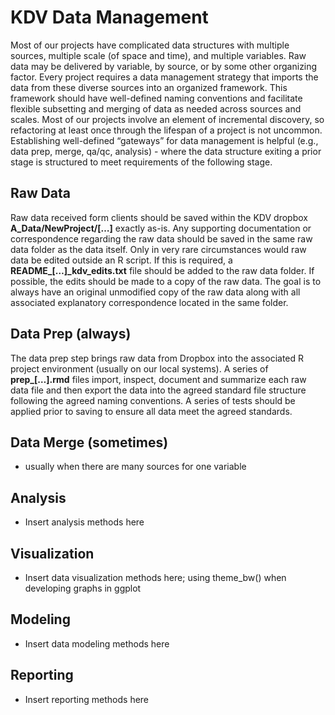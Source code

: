 # KDV Data Management

Most of our projects have complicated data structures with multiple sources, multiple scale (of space and time), and multiple variables. Raw data may be delivered by variable, by source, or by some other organizing factor. Every project requires a data management strategy that imports the data from these diverse sources into an organized framework. This framework should have well-defined naming conventions and facilitate flexible subsetting and merging of data as needed across sources and scales. Most of our projects involve an element of incremental discovery, so refactoring at least once through the lifespan of a project is not uncommon. Establishing well-defined "gateways" for data management is helpful (e.g., data prep, merge, qa/qc, analysis) - where the data structure exiting a prior stage is structured to meet requirements of the following stage.

## Raw Data

Raw data received form clients should be saved within the KDV dropbox **A_Data/NewProject/\[...\]** exactly as-is. Any supporting documentation or correspondence regarding the raw data should be saved in the same raw data folder as the data itself. Only in very rare circumstances would raw data be edited outside an R script. If this is required, a **README\_\[...\]\_kdv_edits.txt** file should be added to the raw data folder. If possible, the edits should be made to a copy of the raw data. The goal is to always have an original unmodified copy of the raw data along with all associated explanatory correspondence located in the same folder.

## Data Prep (always)

The data prep step brings raw data from Dropbox into the associated R project environment (usually on our local systems). A series of **prep\_\[...\].rmd** files import, inspect, document and summarize each raw data file and then export the data into the agreed standard file structure following the agreed naming conventions. A series of tests should be applied prior to saving to ensure all data meet the agreed standards.

## Data Merge (sometimes)

-   usually when there are many sources for one variable

## Analysis

-   Insert analysis methods here

## Visualization

-   Insert data visualization methods here; using theme_bw() when developing graphs in ggplot

## Modeling

-   Insert data modeling methods here

## Reporting

-   Insert reporting methods here
